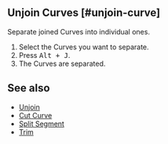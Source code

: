 
## Unjoin Curves [#unjoin-curve]

<Reference shortcut="" command="Unjoin Curves" button="" />

Separate joined Curves into individual ones.

1. Select the Curves you want to separate.
2. Press <kbd>Alt + J</kbd>.
3. The Curves are separated.

## See also
- [Unjoin](../unjoin)
- [Cut Curve](./cut-curve)
- [Split Segment](./split-segment)
- [Trim](./trim)






